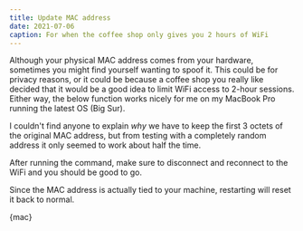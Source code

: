```yaml
---
title: Update MAC address
date: 2021-07-06
caption: For when the coffee shop only gives you 2 hours of WiFi
---
```



Although your physical MAC address comes from your hardware, sometimes you might find yourself wanting to spoof it. This could be for privacy reasons, or it could be because a coffee shop you really like decided that it would be a good idea to limit WiFi access to 2-hour sessions. Either way, the below function works nicely for me on my MacBook Pro running the latest OS (Big Sur). 

I couldn't find anyone to explain *why* we have to keep the first 3 octets of the original MAC address, but from testing with a completely random address it only seemed to work about half the time.

After running the command, make sure to disconnect and reconnect to the WiFi and you should be good to go. 

Since the MAC address is actually tied to your machine, restarting will reset it back to normal.

<CodeRenderer language="shell">
  {mac}
</CodeRenderer>